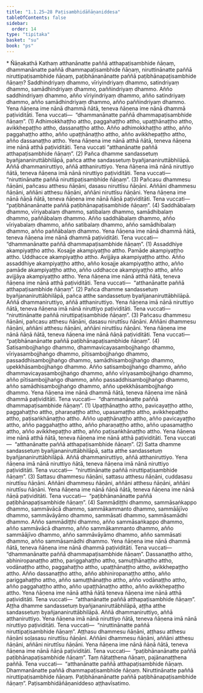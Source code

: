 ```yaml
---
title: "1.1.25–28 Paṭisambhidāñāṇaniddesa"
tableOfContents: false
sidebar:
  order: 14
type: "tipitaka"
basket: "su"
book: "ps"
---
```



<DynamicBreadcrumb />

<Paragraph type="center" book="ps">
* Ñāṇakathā
</Paragraph>


<Division number="76" book="ps" bookNo="26" page="85">

<Paragraph number="524" book="ps">
Kathaṃ atthanānatte paññā atthapaṭisambhide ñāṇaṃ, dhammanānatte paññā dhammapaṭisambhide ñāṇaṃ, niruttinānatte paññā niruttipaṭisambhide ñāṇaṃ, paṭibhānanānatte paññā paṭibhānapaṭisambhide ñāṇaṃ? Saddhindriyaṃ dhammo, vīriyindriyaṃ dhammo, satindriyaṃ dhammo, samādhindriyaṃ dhammo, paññindriyaṃ dhammo. Añño saddhindriyaṃ dhammo, añño vīriyindriyaṃ dhammo, añño satindriyaṃ dhammo, añño samādhindriyaṃ dhammo, añño paññindriyaṃ dhammo. Yena ñāṇena ime nānā dhammā ñātā, teneva ñāṇena ime nānā dhammā paṭividitāti. Tena vuccati—  “dhammanānatte paññā dhammapaṭisambhide ñāṇaṃ”. (1)
</Paragraph>

<Paragraph number="525" book="ps">
Adhimokkhaṭṭho attho, paggahaṭṭho attho, upaṭṭhānaṭṭho attho, avikkhepaṭṭho attho, dassanaṭṭho attho. Añño adhimokkhaṭṭho attho, añño paggahaṭṭho attho, añño upaṭṭhānaṭṭho attho, añño avikkhepaṭṭho attho, añño dassanaṭṭho attho. Yena ñāṇena ime nānā atthā ñātā, teneva ñāṇena ime nānā atthā paṭividitāti. Tena vuccati “atthanānatte paññā atthapaṭisambhide ñāṇaṃ”. (2)
</Paragraph>

<Paragraph number="526" book="ps">
Pañca dhamme sandassetuṃ byañjananiruttābhilāpā, pañca atthe sandassetuṃ byañjananiruttābhilāpā. Aññā dhammaniruttiyo, aññā atthaniruttiyo. Yena ñāṇena imā nānā niruttiyo ñātā, teneva ñāṇena imā nānā niruttiyo paṭividitāti. Tena vuccati—  “niruttinānatte paññā niruttipaṭisambhide ñāṇaṃ”. (3)
</Paragraph>

<Paragraph number="527" book="ps">
Pañcasu dhammesu ñāṇāni, pañcasu atthesu ñāṇāni, dasasu niruttīsu ñāṇāni. Aññāni dhammesu ñāṇāni, aññāni atthesu ñāṇāni, aññāni niruttīsu ñāṇāni. Yena ñāṇena ime nānā ñāṇā ñātā, teneva ñāṇena ime nānā ñāṇā paṭividitāti. Tena vuccati—  “paṭibhānanānatte paññā paṭibhānapaṭisambhide ñāṇaṃ”. (4)
</Paragraph>

</Division>
<Division number="77" book="ps" bookNo="26" page="86">

<Paragraph number="528" book="ps">
Saddhābalaṃ dhammo, vīriyabalaṃ dhammo, satibalaṃ dhammo, samādhibalaṃ dhammo, paññābalaṃ dhammo. Añño saddhābalaṃ dhammo, añño vīriyabalaṃ dhammo, añño satibalaṃ dhammo, añño samādhibalaṃ dhammo, añño paññābalaṃ dhammo. Yena ñāṇena ime nānā dhammā ñātā, teneva ñāṇena ime nānā dhammā paṭividitāti. Tena vuccati—  “dhammanānatte paññā dhammapaṭisambhide ñāṇaṃ”. (1)
</Paragraph>

<Paragraph number="529" book="ps">
Assaddhiye akampiyaṭṭho attho. Kosajje akampiyaṭṭho attho. Pamāde akampiyaṭṭho attho. Uddhacce akampiyaṭṭho attho. Avijjāya akampiyaṭṭho attho. Añño assaddhiye akampiyaṭṭho attho, añño kosajje akampiyaṭṭho attho, añño pamāde akampiyaṭṭho attho, añño uddhacce akampiyaṭṭho attho, añño avijjāya akampiyaṭṭho attho. Yena ñāṇena ime nānā atthā ñātā, teneva ñāṇena ime nānā atthā paṭividitāti. Tena vuccati—  “atthanānatte paññā atthapaṭisambhide ñāṇaṃ”. (2)
</Paragraph>

<Paragraph number="530" book="ps">
Pañca dhamme sandassetuṃ byañjananiruttābhilāpā, pañca atthe sandassetuṃ byañjananiruttābhilāpā. Aññā dhammaniruttiyo, aññā atthaniruttiyo. Yena ñāṇena imā nānā niruttiyo ñātā, teneva ñāṇena imā nānā niruttiyo paṭividitāti. Tena vuccati—  “niruttinānatte paññā niruttipaṭisambhide ñāṇaṃ”. (3)
</Paragraph>

<Paragraph number="531" book="ps">
Pañcasu dhammesu ñāṇāni, pañcasu atthesu ñāṇāni, dasasu niruttīsu ñāṇāni. Aññāni dhammesu ñāṇāni, aññāni atthesu ñāṇāni, aññāni niruttīsu ñāṇāni. Yena ñāṇena ime nānā ñāṇā ñātā, teneva ñāṇena ime nānā ñāṇā paṭividitāti. Tena vuccati—  “paṭibhānanānatte paññā paṭibhānapaṭisambhide ñāṇaṃ”. (4)
</Paragraph>

<Paragraph number="532" book="ps">
Satisambojjhaṅgo dhammo, dhammavicayasambojjhaṅgo dhammo, vīriyasambojjhaṅgo dhammo, pītisambojjhaṅgo dhammo, passaddhisambojjhaṅgo dhammo, samādhisambojjhaṅgo dhammo, upekkhāsambojjhaṅgo dhammo. Añño satisambojjhaṅgo dhammo, añño dhammavicayasambojjhaṅgo dhammo, añño vīriyasambojjhaṅgo dhammo, añño pītisambojjhaṅgo dhammo, añño passaddhisambojjhaṅgo dhammo, añño samādhisambojjhaṅgo dhammo, añño upekkhāsambojjhaṅgo dhammo. Yena ñāṇena ime nānā dhammā ñātā, teneva ñāṇena ime nānā dhammā paṭividitāti. Tena vuccati—  “dhammanānatte paññā dhammapaṭisambhide ñāṇaṃ”. (1)
</Paragraph>

<Paragraph number="533" book="ps">
Upaṭṭhānaṭṭho attho, pavicayaṭṭho attho, paggahaṭṭho attho, pharaṇaṭṭho attho, upasamaṭṭho attho, avikkhepaṭṭho attho, paṭisaṅkhānaṭṭho attho. Añño upaṭṭhānaṭṭho attho, añño pavicayaṭṭho attho, añño paggahaṭṭho attho, añño pharaṇaṭṭho attho, añño upasamaṭṭho attho, añño avikkhepaṭṭho attho, añño paṭisaṅkhānaṭṭho attho. Yena ñāṇena ime nānā atthā ñātā, teneva ñāṇena ime nānā atthā paṭividitāti. Tena vuccati—  “atthanānatte paññā atthapaṭisambhide ñāṇaṃ”. (2)
</Paragraph>

<Paragraph number="534" book="ps">
Satta dhamme sandassetuṃ byañjananiruttābhilāpā, satta atthe sandassetuṃ byañjananiruttābhilāpā. Aññā dhammaniruttiyo, aññā atthaniruttiyo. Yena ñāṇena imā nānā niruttiyo ñātā, teneva ñāṇena imā nānā niruttiyo paṭividitāti. Tena vuccati—  “niruttinānatte paññā niruttipaṭisambhide ñāṇaṃ”. (3)
</Paragraph>

<Paragraph number="535" book="ps">
Sattasu dhammesu ñāṇāni, sattasu atthesu ñāṇāni, cuddasasu niruttīsu ñāṇāni. Aññāni dhammesu ñāṇāni, aññāni atthesu ñāṇāni, aññāni niruttīsu ñāṇāni. Yena ñāṇena ime nānā ñāṇā ñātā, teneva ñāṇena ime nānā ñāṇā paṭividitāti. Tena vuccati—  “paṭibhānanānatte paññā paṭibhānapaṭisambhide ñāṇaṃ”. (4)
</Paragraph>

<Paragraph number="536" book="ps">
Sammādiṭṭhi dhammo, sammāsaṅkappo dhammo, sammāvācā dhammo, sammākammanto dhammo, sammāājīvo dhammo, sammāvāyāmo dhammo, sammāsati dhammo, sammāsamādhi dhammo. Añño sammādiṭṭhi dhammo, añño sammāsaṅkappo dhammo, añño sammāvācā dhammo, añño sammākammanto dhammo, añño sammāājīvo dhammo, añño sammāvāyāmo dhammo, añño sammāsati dhammo, añño sammāsamādhi dhammo. Yena ñāṇena ime nānā dhammā ñātā, teneva ñāṇena ime nānā dhammā paṭividitāti. Tena vuccati—  “dhammanānatte paññā dhammapaṭisambhide ñāṇaṃ”.
</Paragraph>

<Paragraph number="537" book="ps">
Dassanaṭṭho attho, abhiniropanaṭṭho attho, pariggahaṭṭho attho, samuṭṭhānaṭṭho attho, vodānaṭṭho attho, paggahaṭṭho attho, upaṭṭhānaṭṭho attho, avikkhepaṭṭho attho. Añño dassanaṭṭho attho, añño abhiniropanaṭṭho attho, añño pariggahaṭṭho attho, añño samuṭṭhānaṭṭho attho, añño vodānaṭṭho attho, añño paggahaṭṭho attho, añño upaṭṭhānaṭṭho attho, añño avikkhepaṭṭho attho. Yena ñāṇena ime nānā atthā ñātā teneva ñāṇena ime nānā atthā paṭividitāti. Tena vuccati—  “atthanānatte paññā atthapaṭisambhide ñāṇaṃ”.
</Paragraph>

<Paragraph number="538" book="ps">
Aṭṭha dhamme sandassetuṃ byañjananiruttābhilāpā, aṭṭha atthe sandassetuṃ byañjananiruttābhilāpā. Aññā dhammaniruttiyo, aññā atthaniruttiyo. Yena ñāṇena imā nānā niruttiyo ñātā, teneva ñāṇena imā nānā niruttiyo paṭividitāti. Tena vuccati—  “niruttinānatte paññā niruttipaṭisambhide ñāṇaṃ”.
</Paragraph>

<Paragraph number="539" book="ps">
Aṭṭhasu dhammesu ñāṇāni, aṭṭhasu atthesu ñāṇāni soḷasasu niruttīsu ñāṇāni. Aññāni dhammesu ñāṇāni, aññāni atthesu ñāṇāni, aññāni niruttīsu ñāṇāni. Yena ñāṇena ime nānā ñāṇā ñātā, teneva ñāṇena ime nānā ñāṇā paṭividitāti. Tena vuccati—  “paṭibhānanānatte paññā paṭibhānapaṭisambhide ñāṇaṃ”. Taṃ ñātaṭṭhena ñāṇaṃ, pajānanaṭṭhena paññā. Tena vuccati—  “atthanānatte paññā atthapaṭisambhide ñāṇaṃ. Dhammanānatte paññā dhammapaṭisambhide ñāṇaṃ. Niruttinānatte paññā niruttipaṭisambhide ñāṇaṃ. Paṭibhānanānatte paññā paṭibhānapaṭisambhide ñāṇaṃ”.

</Paragraph>
</Division>

<Paragraph number="540" type="center" book="ps">
Paṭisambhidāñāṇaniddeso aṭṭhavīsatimo.
</Paragraph>